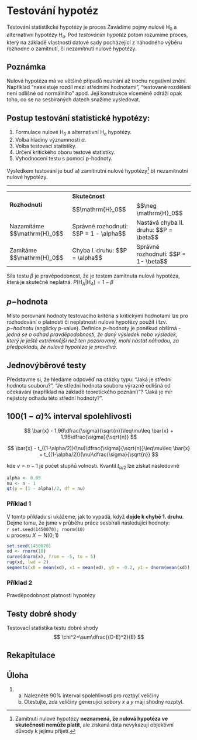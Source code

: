 # Testování hypotéz {#sec-testovani}

Testování statistikcké hypotézy je proces 
Zavádíme pojmy nulové $\mathrm{H}_0$ a alternativní hypotézy $\mathrm{H}_a$. 
Pod *testováním hypotéz* potom rozumíme proces, který na základě 
vlastností datové sady pocházející z náhodného výběru rozhodne o zamítnutí, 
či nezamítnutí nulové hypotézy.

::: callout-note
## Poznámka

Nulová hypotéza má ve většině případů neutrání až trochu negativní znění. 
Například "neexistuje rozdíl mezi středními hodnotami", "testované rozdělení 
není odlišné od normálního" apod. Její konstrukce víceméně odráží opak toho, 
co se na sesbíraných datech snažíme vysledovat.
:::

## Postup testování statistické hypotézy:

1.  Formulace nulové $\mathrm{H}_0$ a alternativní $\mathrm{H}_a$ hypotézy.\
2.  Volba hladiny významnosti $\alpha$.\
3.  Volba testovací statistiky.\
4.  Určení kritického oboru testové statistiky.
5.  Vyhodnocení testu s pomocí p-hodnoty.

Výsledkem testování je buď a) zamítnutní nulové hypotézy[^07_testovani-1] b) nezamítnutní nulové hypotézy.

[^07_testovani-1]: Zamítnutí nulové hypotézy **neznamená, že nulová hypotéza ve skutečnosti nemůže platit**, ale získaná data nevykazují objektivní důvody k jejímu přijetí.

```{=html}
<hr>
<table>
  <tr>
    <td rowspan="2"><b>Rozhodnutí</b></td><td colspan="2"><b>Skutečnost</b></td>
  </tr>
  <tr>
    <td>$$\mathrm{H}_0$$</td><td>$$\neg \mathrm{H}_0$$</td>
  </tr>
  <tr>
    <td>Nazamítáme $$\mathrm{H}_0$$</td><td>Správné rozhodnutí: $$P = 1 - \alpha$$</td><td>Nastává chyba II. druhu: $$P = \beta$$</td>
  </tr>
  <tr>
    <td>Zamítáme $$\mathrm{H}_0$$</td><td>Chyba I. druhu: $$P = \alpha$$</td><td>Správné rozhodnutí: $$P = 1- \beta$$</td>
  </tr>
</table>
```

Síla testu $\beta$ je pravěpodobnost, že je testem zamítnuta nulová hypotéza, která je skutečně neplatná. $P(\mathrm{H}_A|\mathrm{H}_A) = 1-\beta$

## $p-$hodnota

Místo porovnání hodnoty testovacího kritéria s kritickými hodnotami lze pro rozhodování o platnosti či neplatnosti nulové hypotézy použít i tzv. *$p-$hodnotu* (anglicky p-value). Definice $p-$hodnoty je poněkud obšírná - *jedná se o odhad pravděpodobnosti, že daný výsledek nebo výsledek, který je ještě extrémnější než ten pozorovaný, mohl nastat náhodou, za předpokladu, že nulová hypotéza je pravdivá*.

## Jednovýběrové testy

Představme si, že hledáme odpověď na otázky typu: "Jaká je střední hodnota souboru?", 
"Je střední hodnota souboru výrazně odlišná od očekávání (například na základě teoretického poznání)"?
"Jaká je mír nejistoty odhadu této střední hodnoty?".

## $100(1-\alpha)\%$ interval spolehlivosti

$$
\bar{x} - 1.96\dfrac{\sigma}{\sqrt{n}}\leq\mu\leq \bar{x} + 1.96\dfrac{\sigma}{\sqrt{n}}
$$

$$
\bar{x} - t_{(1-\alpha/2)}(\nu)\dfrac{\sigma}{\sqrt{n}}\leq\mu\leq \bar{x} + t_{(1-\alpha/2)}(\nu)\dfrac{\sigma}{\sqrt{n}}
$$

kde $\nu=n-1$ je počet stupňů volnosti. Kvantil $t_{\alpha/2}$ lze získat následovně
```r
alpha <- 0.05
nu <- n - 1
qt(p = (1 - alpha)/2, df = nu)
```

### Příklad 1
V tomto příkladu si ukážeme, jak to vypadá, když **dojde k chybě 1. druhu**.
Dejme tomu, že jsme v průběhu práce sesbírali následující hodnoty:\    
`r set.seed(1450070); rnorm(10)`\      
u procesu $X\sim\mathsf{N}(0; 1)$
```r
set.seed(1450070)
xd <- rnorm(10)
curve(dnorm(x), from = -5, to = 5)
rug(xd, lwd = 2)
segments(x0 = mean(xd), x1 = mean(xd), y0 = -0.2, y1 = dnorm(mean(xd)), lwd = 2, col = "orangered")
```

### Příklad 2


Pravděpodobnost platnosti hypotézy

## Testy dobré shody

Testovací statistika testu dobré shody
$$
\chi^2=\sum\dfrac{(O-E)^2}{E}
$$


## Rekapitulace

::: callout-tip
## Úloha

  1. a) Nalezněte 90% interval spolehlivosti pro roztpyl veličiny
     b) Otestujte, zda veličiny generující sobory $x$ a $y$ mají shodný rozptyl.
:::



